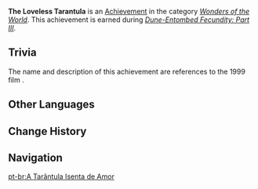 {{Achievement Infobox
|id           = 81311
|order id     = 1298
|category     = Wonders of the World
|description  = "I swear I'm gonna boil you down for axle grease!"
|requirements = Earned during ''[[Dune-Entombed Fecundity: Part III]]''.
|primogems    = 5
|tracking     = 
|quest        = The Dirge of Bilqis
|hidden       = 1
|type         = Quest
}}
'''The Loveless Tarantula''' is an [[Achievement]] in the category ''[[Wonders of the World]]''. This achievement is earned during ''[[Dune-Entombed Fecundity: Part III]]''.
<!--
==Gameplay Notes==
-->
==Trivia==
The name and description of this achievement are references to the 1999 film ''{{w|Wild Wild West}}''.
<!--
==Video Guides==
{{EVT
|video1   = 
|caption1 = 
}}
-->
==Other Languages==
{{Other Languages
|en      = The Loveless Tarantula
|zhs     = 无爱的塔兰图拉
|zhs_rm  = Wú'ài de Tǎlántúlā
|zht     = 無愛的塔蘭圖拉
|zht_rm  = Wú'ài de Tǎlántúlā
|zh_tl   = 
|ja      = 愛のないタランチュラ
|ja_rm   = Ai no Nai Taranchura
|ja_tl   = The Loveless Tarantula
|ko      = 무정한 타란툴라
|ko_tl   = The Heartless Tarantula
|es      = La tarántula de Loveless
|es_tl   = Loveless's Tarantula
|fr      = La tarentule de Loveless
|fr_tl   = The Loveless Tarantula
|ru      = Лишённый любви тарантул
|ru_tl   = Tarantula Devoid of Love
|th      = ทารันทูล่าไร้รัก
|th_rm   = 
|th_tl   = 
|vi      = Tarantula Vô Cảm
|vi_tl   = 
|de      = Lieblose Tarantel
|de_tl   = 
|id      = Tarantula Tanpa Cinta
|id_tl   = The Loveless Tarantula
|pt      = A Tarântula Isenta de Amor
|pt_tl   = 
|tr      = Sevgisiz Tarantula
|tr_tl   = 
|it      = La tarantola senza amore
|it_tl   = 
}}

==Change History==
{{Change History|3.4}}
<!--
==References==
{{Reflist}}
-->
==Navigation==
{{Achievement Navbox}}

[[pt-br:A Tarântula Isenta de Amor]]